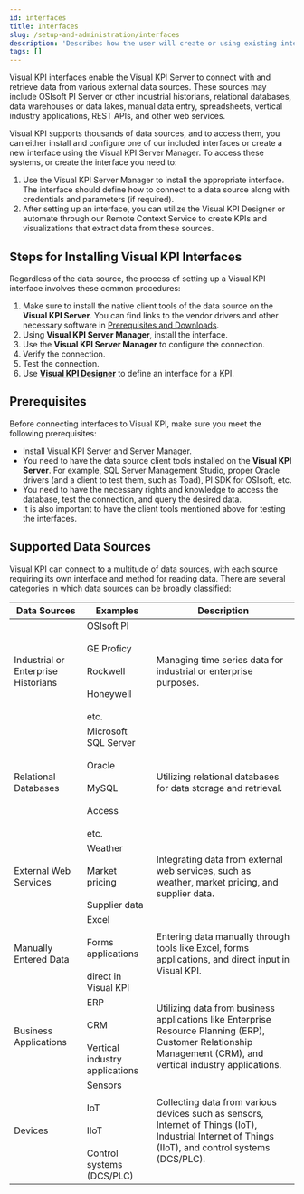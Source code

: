 ```yaml
---
id: interfaces
title: Interfaces
slug: /setup-and-administration/interfaces
description: 'Describes how the user will create or using existing interfaces to perform the connection to their data sources. Depending on the complexity, we can have a group of pages.'
tags: []
---
```


Visual KPI interfaces enable the Visual KPI Server to connect with and retrieve data from various external data sources. These sources may include OSIsoft PI Server or other industrial historians, relational databases, data warehouses or data lakes, manual data entry, spreadsheets, vertical industry applications, REST APIs, and other web services.

Visual KPI supports thousands of data sources, and to access them, you can either install and configure one of our included interfaces or create a new interface using the Visual KPI Server Manager. To access these systems, or create the interface you need to:

1. Use the Visual KPI Server Manager to install the appropriate interface. The interface should define how to connect to a data source along with credentials and parameters (if required).
2. After setting up an interface, you can utilize the Visual KPI Designer or automate through our Remote Context Service to create KPIs and visualizations that extract data from these sources.


## Steps for Installing Visual KPI Interfaces

Regardless of the data source, the process of setting up a Visual KPI interface involves these common procedures:

1. Make sure to install the native client tools of the data source on the **Visual KPI Server**. You can find links to the vendor drivers and other necessary software in [Prerequisites and Downloads](/docs/setup-and-administration/prerequisites-downloads).
2. Using **Visual KPI Server Manager**, install the interface.
3. Use the **Visual KPI Server Manager** to configure the connection.
4. Verify the connection.
5. Test the connection.
6. Use **[Visual KPI Designer](/docs/setup-and-administration/interfaces)** to define an interface for a KPI.

## Prerequisites

Before connecting interfaces to Visual KPI, make sure you meet the following prerequisites:

- Install Visual KPI Server and Server Manager.  
- You need to have the data source client tools installed on the **Visual KPI Server**. For example, SQL Server Management Studio, proper Oracle drivers (and a client to test them, such as Toad), PI SDK for OSIsoft, etc.  
- You need to have the necessary rights and knowledge to access the database, test the connection, and query the desired data.  
- It is also important to have the client tools mentioned above for testing the interfaces.

## Supported Data Sources

Visual KPI can connect to a multitude of data sources, with each source requiring its own interface and method for reading data. There are several categories in which data sources can be broadly classified:

<table>
    <thead>
        <tr>
            <th>Data Sources</th>
            <th>Examples</th>
            <th>Description</th>
        </tr>
    </thead>
    <tbody>
        <tr>
            <td>Industrial or Enterprise Historians</td>
            <td>OSIsoft PI<br></br>GE Proficy<br></br>Rockwell<br></br>Honeywell<br></br>etc.</td>
            <td>Managing time series data for industrial or enterprise purposes.</td>
        </tr>
        <tr>
            <td>Relational Databases</td>
            <td>Microsoft SQL Server<br></br>Oracle<br></br>MySQL<br></br>Access<br></br>etc.</td>
            <td>Utilizing relational databases for data storage and retrieval.</td>
        </tr>
        <tr>
            <td>External Web Services</td>
            <td>Weather<br></br>Market pricing<br></br>Supplier data</td>
            <td>Integrating data from external web services, such as weather, market pricing, and supplier data.</td>
        </tr>
        <tr>
            <td>Manually Entered Data</td>
            <td>Excel<br></br>Forms applications<br></br>direct in Visual KPI</td>
            <td>Entering data manually through tools like Excel, forms applications, and direct input in Visual KPI.</td>
        </tr>
        <tr>
            <td>Business Applications</td>
            <td>ERP<br></br>CRM<br></br>Vertical industry applications</td>
            <td>Utilizing data from business applications like Enterprise Resource Planning (ERP), Customer Relationship Management (CRM), and vertical industry applications.</td>
        </tr>
        <tr>
            <td>Devices</td>
            <td>Sensors<br></br>IoT<br></br>IIoT<br></br>Control systems (DCS/PLC)</td>
            <td>Collecting data from various devices such as sensors, Internet of Things (IoT), Industrial Internet of Things (IIoT), and control systems (DCS/PLC).</td>
        </tr>
    </tbody>
</table>

